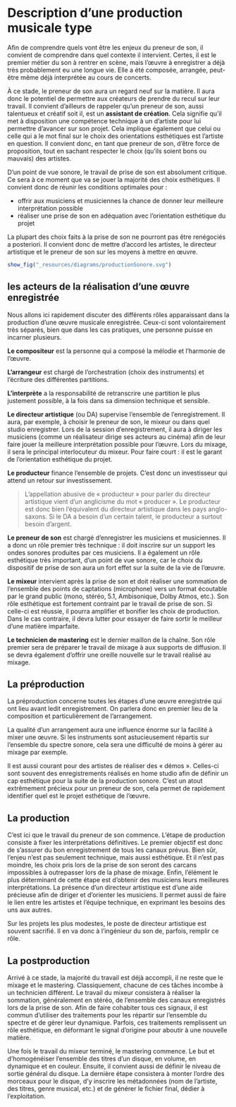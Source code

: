 
# Description d’une production musicale type

Afin de comprendre quels vont être les enjeux du preneur de son, il convient de comprendre dans quel contexte il intervient. Certes, il est le premier métier du son à rentrer en scène, mais l’œuvre à enregistrer a déjà très probablement eu une longue vie. Elle a été composée, arrangée, peut-être même déjà interprétée au cours de concerts.

À ce stade, le preneur de son aura un regard neuf sur la matière. Il aura donc le potentiel de permettre aux créateurs de prendre du recul sur leur travail. Il convient d’ailleurs de rappeler qu’un preneur de son, aussi talentueux et créatif soit il, est un **assistant de création**. Cela signifie qu’il met à disposition une compétence technique à un d’artiste pour lui permettre d’avancer sur son projet. Cela implique également que celui ou celle qui a le mot final sur le choix des orientations esthétiques est l’artiste en question. Il convient donc, en tant que preneur de son, d’être force de proposition, tout en sachant respecter le choix (qu’ils soient bons ou mauvais) des artistes.

D’un point de vue sonore, le travail de prise de son est absolument critique. Ce sera à ce moment que va se jouer la majorité des choix esthétiques. Il convient donc de réunir les conditions optimales pour :

+ offrir aux musiciens et musiciennes la chance de donner leur meilleure interprétation possible
+ réaliser une prise de son en adéquation avec l’orientation esthétique du projet

La plupart des choix faits à la prise de son ne pourront pas être renégociés a posteriori. Il convient donc de mettre d’accord les artistes, le directeur artistique et le preneur de son sur les moyens à mettre en œuvre.

```r
show_fig("_resources/diagrams/productionSonore.svg")
```

## les acteurs de la réalisation d’une œuvre enregistrée

Nous allons ici rapidement discuter des différents rôles apparaissant dans la production d’une œuvre musicale enregistrée. Ceux-ci sont volontairement très séparés, bien que dans les cas pratiques, une personne puisse en incarner plusieurs.

**Le compositeur** est la personne qui a composé la mélodie et l’harmonie de l’œuvre.

**L’arrangeur** est chargé de l’orchestration (choix des instruments) et l’écriture des différentes partitions.

**L’interprète** a la responsabilité de retranscrire une partition le plus justement possible, à la fois dans sa dimension technique et sensible.

**Le directeur artistique** (ou DA) supervise l’ensemble de l’enregistrement. Il aura, par exemple, à choisir le preneur de son, le mixeur ou dans quel studio enregistrer. Lors de la session d’enregistrement, il aura à diriger les musiciens (comme un réalisateur dirige ses acteurs au cinéma) afin de leur faire jouer la meilleure interprétation possible pour l’œuvre. Lors du mixage, il sera le principal interlocuteur du mixeur. Pour faire court : il est le garant de l’orientation esthétique du projet.

**Le producteur** finance l’ensemble de projets. C’est donc un investisseur qui attend un retour sur investissement.

> L’appellation abusive de « producteur » pour parler du directeur artistique vient d’un anglicisme du mot « producer ». Le producteur est donc bien l’équivalent du directeur artistique dans les pays anglo-saxons. Si le DA a besoin d’un certain talent, le producteur a surtout besoin d’argent.

**Le preneur de son** est chargé d’enregistrer les musiciens et musiciennes. Il a donc un rôle premier très technique : il doit inscrire sur un support les ondes sonores produites par ces musiciens. Il a également un rôle esthétique très important, d’un point de vue sonore, car le choix du dispositif de prise de son aura un fort effet sur la suite de la vie de l’œuvre.

**Le mixeur** intervient après la prise de son et doit réaliser une sommation de l’ensemble des points de captations (microphone) vers un format écoutable par le grand public (mono, stéréo, 5.1, Ambisonique, Dolby Atmos, etc.). Son rôle esthétique est fortement contraint par le travail de prise de son. Si celle-ci est réussie, il pourra amplifier et bonifier les choix de production. Dans le cas contraire, il devra lutter pour essayer de faire sortir le meilleur d’une matière imparfaite.

**Le technicien de mastering** est le dernier maillon de la chaîne. Son rôle premier sera de préparer le travail de mixage à aux supports de diffusion. Il se devra également d’offrir une oreille nouvelle sur le travail réalisé au mixage. 

## La préproduction

La préproduction concerne toutes les étapes d’une œuvre enregistrée qui ont lieu avant ledit enregistrement. On parlera donc en premier lieu de la composition et particulièrement de l’arrangement.

La qualité d’un arrangement aura une influence énorme sur la facilité à mixer une œuvre. Si les instruments sont astucieusement répartis sur l’ensemble du spectre sonore, cela sera une difficulté de moins à gérer au mixage par exemple.

Il est aussi courant pour des artistes de réaliser des « démos ». Celles-ci sont souvent des enregistrements réalisés en home studio afin de définir un cap esthétique pour la suite de la production sonore. C’est un atout extrêmement précieux pour un preneur de son, cela permet de rapidement identifier quel est le projet esthétique de l’œuvre.

## La production

C’est ici que le travail du preneur de son commence. L’étape de production consiste à fixer les interprétations définitives. Le premier objectif est donc de s’assurer du bon enregistrement de tous les canaux prévus. Bien sûr, l’enjeu n’est pas seulement technique, mais aussi esthétique. Et il n’est pas moindre, les choix pris lors de la prise de son seront des carcans impossibles à outrepasser lors de la phase de mixage. Enfin, l’élément le plus déterminant de cette étape est d’obtenir des musiciens leurs meilleures interprétations. La présence d’un directeur artistique est d’une aide précieuse afin de diriger et d’orienter les musiciens. Il permet aussi de faire le lien entre les artistes et l’équipe technique, en exprimant les besoins des uns aux autres.

Sur les projets les plus modestes, le poste de directeur artistique est souvent sacrifié. Il en va donc à l’ingénieur du son de, parfois, remplir ce rôle. 

## La postproduction

Arrivé à ce stade, la majorité du travail est déjà accompli, il ne reste que le mixage et le mastering. Classiquement, chacune de ces tâches incombe à un technicien différent. Le travail du mixeur consistera à réaliser la sommation, généralement en stéréo, de l’ensemble des canaux enregistrés lors de la prise de son. Afin de faire cohabiter tous ces signaux, il est commun d’utiliser des traitements pour les répartir sur l’ensemble du spectre et de gérer leur dynamique. Parfois, ces traitements remplissent un rôle esthétique, en déformant le signal d’origine pour aboutir à une nouvelle matière.

Une fois le travail du mixeur terminé, le mastering commence. Le but et d’homogénéiser l’ensemble des titres d’un disque, en volume, en dynamique et en couleur. Ensuite, il convient aussi de définir le niveau de sortie général du disque. La dernière étape consistera à monter l’ordre des morceaux pour le disque, d’y inscrire les métadonnées (nom de l’artiste, des titres, genre musical, etc.) et de générer le fichier final, dédier à l’exploitation.

<!--
# Les questions fréquentes lors de l’apprentissage de la prise de son

Après quelques années à dispenser cette formation consacrée à la prise de son, l’auteur à déjà eu l’occasion de rencontrer un certain nombre de fois les mêmes questions et interrogations. Une grande partie de celles-ci trouveront leur réponse dans le reste de ce livre, cependant, une certaine catégorie est plus difficile à intégrer. Celle-ci concerne le matériel lié à la prise de son.

Ces questions expriment souvent, de manière implicite, un certain désarroi par rapport à la quantité astronomique de produits disponible. Ce désarroi n’est que plus grand lorsque de violentes campagnes marketings s’en mêlent.

Ce livre n’a pas pour vocation à faire la promotion de constructeurs ou de fabriquants d’équipements audio. Ainsi, ces derniers ne seront pas évoqués, et cela pour deux raisons :
— la grande majorité du contenu internet traitant de l’audio parle de matériel audio.
— le matériel n’est **jamais** la raison d’un rendu sonore médiocre. De la même manière qu’en aéronotique, un accident découle toujours d’une erreur humaine, une prise de son ratée découle forcément des erreurs du preneur de son.


Il convient ici de clairement définir ses besoins. Dans tous les cas, il ne sera pas compté l’achat d’un ordinateur, car la plupart des personnes possèdent un ordinateur suffisamment puissant pour enregistrer plusieurs pistes audio simultanément.

**Premier critères : combien d’entrées ?**

Si votre objectif n’est pas d’enregistrer plusieurs instruments à la fois, deux entrées microphones peuvent suffir à 90 % des cas d’usages.

Si vous êtes batteur, alors huits entrées peuvent être appréciables.

Si vous désirez monter une régie de prise de son, afin d’enregistrer plusieurs musiciens à la fois, alors 16 entrées semblent être un minimum requis.

-->